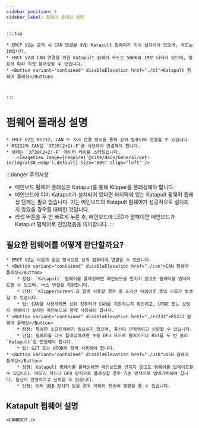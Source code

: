 ```yaml
---
sidebar_position: 1
sidebar_label: 펌웨어 플래싱 설명
---
```







    :::tip

    * ERCF V2는 출하 시 CAN 연결을 위한 Katapult 펌웨어가 미리 설치되어 있으며, 속도는 1M입니다.
    * ERCF V2의 CAN 연결을 위한 Katapult 펌웨어 속도는 500K와 1M로 나뉘어 있으며, 필요에 따라 직접 플래싱할 수 있습니다.
    * <Button variant="contained" disableElevation href="./bl">Katapult 펌웨어 플래싱</Button>



    :::

# 펌웨어 플래싱 설명

    * ERCF V2는 RS232, CAN 두 가지 연결 방식을 통해 상위 컴퓨터와 연결할 수 있습니다.
    * RS232와 CAN은 `XT30(2+2)-F`를 사용하여 연결해야 합니다.
    * 아래는 `XT30(2+2)-F` 데이터 케이블 스타일입니다.
        <ImageView image={require('@site/docs/General/get-id/img/xt30.webp').default} size="80%" align="left" />

:::danger 주의사항
* 메인보드 펌웨어 플래싱은 Katapult를 통해 Klipper를 플래싱해야 합니다.
* 메인보드에 이미 Katapult가 설치되어 있다면 마지막에 있는 Katapult 펌웨어 플래싱 단계는 필요 없습니다. 이는 메인보드의 Katapult 펌웨어가 성공적으로 설치되지 않았을 경우를 대비한 것입니다.
* 리셋 버튼을 두 번 빠르게 누른 후, 메인보드에 LED가 깜빡이면 메인보드가 Katapult 펌웨어로 진입했음을 의미합니다.
:::

## 필요한 펌웨어를 어떻게 판단할까요?

    * ERCF V2는 다음과 같은 방식으로 상위 컴퓨터에 연결할 수 있습니다.
    * <Button variant="contained" disableElevation href="./can">CAN 펌웨어 플래싱</Button>
        * 장점: `Katapult` 펌웨어를 플래싱하면 메인보드를 만지지 않고도 펌웨어를 업데이트할 수 있으며, 버스 연결을 지원합니다.
        * 단점: `KlipperScreen`과 함께 사용할 경우 홈 포지션 타임아웃 등의 오류가 발생할 수 있습니다.
        * 팁: CAN을 사용하려면 상위 컴퓨터가 CAN을 지원하는지 확인하고, UTOC 또는 브릿지 펌웨어가 설치된 메인보드와 함께 사용해야 합니다.
    * <Button variant="contained" disableElevation href="./rs232">RS232 펌웨어 플래싱</Button>
        * 장점: 특별한 소프트웨어가 필요하지 않으며, 통신이 안정적이고 신뢰할 수 있습니다.
        * 단점: 펌웨어를 다시 플래싱하려면 수동 DFU 모드로 들어가거나 RST를 두 번 눌러 `Katapult`로 진입해야 합니다.
        * 팁: G2T 또는 UTOR와 함께 사용해야 합니다.
    * <Button variant="contained" disableElevation href="./usb">USB 펌웨어 플래싱</Button>
        * 장점: Katapult 펌웨어를 플래싱하면 메인보드를 만지지 않고도 펌웨어를 업데이트할 수 있습니다. 메모리 카드나 DFU 방식으로 플래싱할 경우 기존 방식으로 업데이트해야 합니다. 통신이 안정적이고 신뢰할 수 있습니다.
        * 단점: 여러 USB 장치가 있을 경우 데이터 전송에 영향을 줄 수 있습니다.

## Katapult 펌웨어 설명

    <CANBOOT />